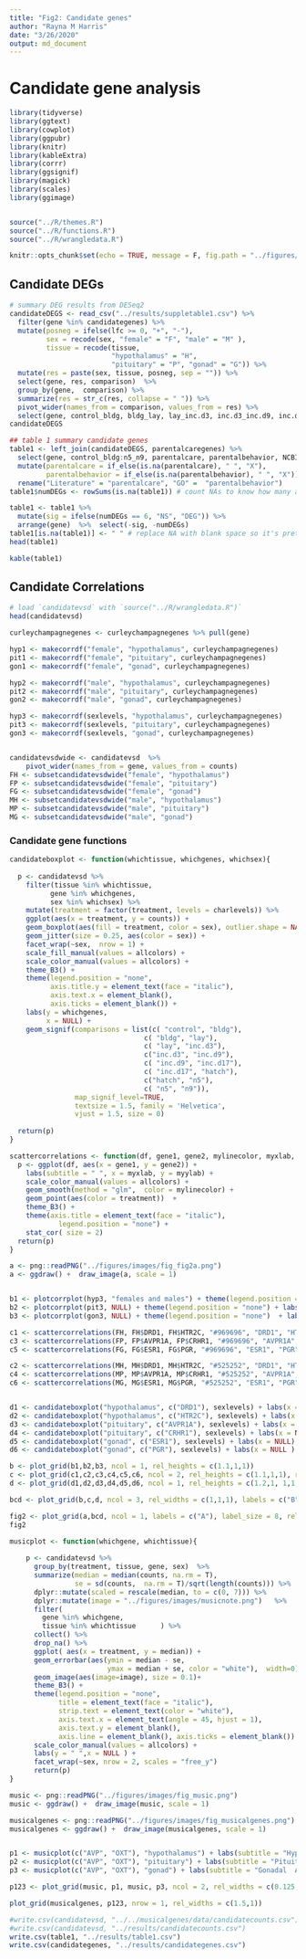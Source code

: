 ```yaml
---
title: "Fig2: Candidate genes"
author: "Rayna M Harris"
date: "3/26/2020"
output: md_document
---
```



# Candidate gene analysis 

```r
library(tidyverse)
library(ggtext)
library(cowplot)
library(ggpubr)
library(knitr)
library(kableExtra)
library(corrr)
library(ggsignif)
library(magick)
library(scales)
library(ggimage)


source("../R/themes.R")
source("../R/functions.R")
source("../R/wrangledata.R")

knitr::opts_chunk$set(echo = TRUE, message = F, fig.path = "../figures/")
```



## Candidate DEGs


```r
# summary DEG results from DESeq2
candidateDEGS <- read_csv("../results/suppletable1.csv") %>%
  filter(gene %in% candidategenes) %>%
  mutate(posneg = ifelse(lfc >= 0, "+", "-"),
         sex = recode(sex, "female" = "F", "male" = "M" ),
         tissue = recode(tissue, 
                         "hypothalamus" = "H",
                         "pituitary" = "P", "gonad" = "G")) %>%
  mutate(res = paste(sex, tissue, posneg, sep = "")) %>%
  select(gene, res, comparison)  %>%
  group_by(gene,  comparison) %>%
  summarize(res = str_c(res, collapse = " ")) %>%
  pivot_wider(names_from = comparison, values_from = res) %>%
  select(gene, control_bldg, bldg_lay, lay_inc.d3, inc.d3_inc.d9, inc.d9_inc.d17, hatch_n5, n5_n9)
candidateDEGS

## table 1 summary candidate genes
table1 <- left_join(candidateDEGS, parentalcaregenes) %>%
  select(gene, control_bldg:n5_n9, parentalcare, parentalbehavior, NCBI) %>%
  mutate(parentalcare = if_else(is.na(parentalcare), " ", "X"),
         parentalbehavior = if_else(is.na(parentalbehavior), " ", "X")) %>%
  rename("Literature" = "parentalcare", "GO" =  "parentalbehavior")
table1$numDEGs <- rowSums(is.na(table1)) # count NAs to know how many are NS

table1 <- table1 %>% 
  mutate(sig = ifelse(numDEGs == 6, "NS", "DEG")) %>% 
  arrange(gene)  %>%  select(-sig, -numDEGs)
table1[is.na(table1)] <- " " # replace NA with blank space so it's pretty
head(table1)

kable(table1)
```

## Candidate Correlations


```r
# load `candidatevsd` with `source("../R/wrangledata.R")`
head(candidatevsd)

curleychampagnegenes <- curleychampagnegenes %>% pull(gene)

hyp1 <- makecorrdf("female", "hypothalamus", curleychampagnegenes)  
pit1 <- makecorrdf("female", "pituitary", curleychampagnegenes)  
gon1 <- makecorrdf("female", "gonad", curleychampagnegenes)  

hyp2 <- makecorrdf("male", "hypothalamus", curleychampagnegenes)  
pit2 <- makecorrdf("male", "pituitary", curleychampagnegenes)  
gon2 <- makecorrdf("male", "gonad", curleychampagnegenes)  

hyp3 <- makecorrdf(sexlevels, "hypothalamus", curleychampagnegenes)  
pit3 <- makecorrdf(sexlevels, "pituitary", curleychampagnegenes)  
gon3 <- makecorrdf(sexlevels, "gonad", curleychampagnegenes)  


candidatevsdwide <- candidatevsd  %>%
    pivot_wider(names_from = gene, values_from = counts) 
FH <- subsetcandidatevsdwide("female", "hypothalamus")
FP <- subsetcandidatevsdwide("female", "pituitary")
FG <- subsetcandidatevsdwide("female", "gonad")
MH <- subsetcandidatevsdwide("male", "hypothalamus")
MP <- subsetcandidatevsdwide("male", "pituitary")
MG <- subsetcandidatevsdwide("male", "gonad") 

```


### Candidate gene functions


```r
candidateboxplot <- function(whichtissue, whichgenes, whichsex){
  
  p <- candidatevsd %>%
    filter(tissue %in% whichtissue,
          gene %in% whichgenes,
          sex %in% whichsex) %>%
    mutate(treatment = factor(treatment, levels = charlevels)) %>%
    ggplot(aes(x = treatment, y = counts)) +
    geom_boxplot(aes(fill = treatment, color = sex), outlier.shape = NA) +
    geom_jitter(size = 0.25, aes(color = sex)) +
    facet_wrap(~sex,  nrow = 1) +
    scale_fill_manual(values = allcolors) +
    scale_color_manual(values = allcolors) +
    theme_B3() + 
    theme(legend.position = "none",
          axis.title.y = element_text(face = "italic"),
          axis.text.x = element_blank(),
          axis.ticks = element_blank()) +
    labs(y = whichgenes,
         x = NULL) +
    geom_signif(comparisons = list(c( "control", "bldg"),
                                 c( "bldg", "lay"),
                                 c( "lay", "inc.d3"),
                                 c("inc.d3", "inc.d9"),
                                 c( "inc.d9", "inc.d17"),
                                 c( "inc.d17", "hatch"),
                                 c("hatch", "n5"),
                                 c( "n5", "n9")),  
                map_signif_level=TRUE,
                textsize = 1.5, family = 'Helvetica',
                vjust = 1.5, size = 0) 
                
  return(p)
}

scattercorrelations <- function(df, gene1, gene2, mylinecolor, myxlab, myylab){
  p <- ggplot(df, aes(x = gene1, y = gene2)) +
    labs(subtitle = " ", x = myxlab, y = myylab) + 
    scale_color_manual(values = allcolors) +
    geom_smooth(method = "glm",  color = mylinecolor) +
    geom_point(aes(color = treatment))  +
    theme_B3() +  
    theme(axis.title = element_text(face = "italic"), 
            legend.position = "none") +
    stat_cor( size = 2)
  return(p)
}


```


```r

a <- png::readPNG("../figures/images/fig_fig2a.png")
a <- ggdraw() +  draw_image(a, scale = 1)


b1 <- plotcorrplot(hyp3, "females and males") + theme(legend.position = "none")  + labs(y = "Hypothalamus", title = "Candidate gene correlations")
b2 <- plotcorrplot(pit3, NULL) + theme(legend.position = "none") + labs(y = "Pituitary")
b3 <- plotcorrplot(gon3, NULL) + theme(legend.position = "none")  + labs(y = "Gonad")

c1 <- scattercorrelations(FH, FH$DRD1, FH$HTR2C, "#969696", "DRD1", "HTR2C") + labs(subtitle = "female", title =  "Top correlation")  
c3 <- scattercorrelations(FP, FP$AVPR1A, FP$CRHR1, "#969696", "AVPR1A", "CRHR1")  + labs(subtitle = NULL) 
c5 <- scattercorrelations(FG, FG$ESR1, FG$PGR, "#969696", "ESR1", "PGR")   + labs(subtitle = NULL) 

c2 <- scattercorrelations(MH, MH$DRD1, MH$HTR2C, "#525252", "DRD1", "HTR2C")  + labs(subtitle = "male", title = "", y = NULL)  
c4 <- scattercorrelations(MP, MP$AVPR1A, MP$CRHR1, "#525252", "AVPR1A", "CRHR1")  + labs(subtitle = NULL, y = NULL)  
c6 <- scattercorrelations(MG, MG$ESR1, MG$PGR, "#525252", "ESR1", "PGR")  + labs(subtitle = NULL, y = NULL)  


d1 <- candidateboxplot("hypothalamus", c("DRD1"), sexlevels) + labs(x = NULL, title = "Temporal expression pattern" )  
d2 <- candidateboxplot("hypothalamus", c("HTR2C"), sexlevels) + labs(x = NULL ) + theme(strip.text = element_blank())
d3 <- candidateboxplot("pituitary", c("AVPR1A"), sexlevels) + labs(x = NULL )  + theme( strip.text = element_blank())
d4 <- candidateboxplot("pituitary", c("CRHR1"), sexlevels) + labs(x = NULL  )  + theme(strip.text = element_blank())
d5 <- candidateboxplot("gonad", c("ESR1"), sexlevels) + labs(x = NULL) + theme(strip.text = element_blank())
d6 <- candidateboxplot("gonad", c("PGR"), sexlevels) + labs(x = NULL ) + theme(strip.text = element_blank())

b <- plot_grid(b1,b2,b3, ncol = 1, rel_heights = c(1.1,1,1))
c <- plot_grid(c1,c2,c3,c4,c5,c6, ncol = 2, rel_heights = c(1.1,1,1), rel_widths = c(1.1,1))
d <- plot_grid(d1,d2,d3,d4,d5,d6, ncol = 1, rel_heights = c(1.2,1, 1,1, 1,1))

bcd <- plot_grid(b,c,d, ncol = 3, rel_widths = c(1,1,1), labels = c("B", "C", "D"), label_size = 8)

fig2 <- plot_grid(a,bcd, ncol = 1, labels = c("A"), label_size = 8, rel_heights = c(0.1,1))
fig2
```

```r

musicplot <- function(whichgene, whichtissue){
    
    p <- candidatevsd %>%
      group_by(treatment, tissue, gene, sex)  %>% 
      summarize(median = median(counts, na.rm = T), 
                se = sd(counts,  na.rm = T)/sqrt(length(counts))) %>%
      dplyr::mutate(scaled = rescale(median, to = c(0, 7))) %>%
      dplyr::mutate(image = "../figures/images/musicnote.png")   %>%
      filter(
        gene %in% whichgene,
        tissue %in% whichtissue      ) %>% 
      collect() %>%
      drop_na() %>%
      ggplot( aes(x = treatment, y = median)) +
      geom_errorbar(aes(ymin = median - se, 
                        ymax = median + se, color = "white"),  width=0) +
      geom_image(aes(image=image), size = 0.1)+
      theme_B3() +
      theme(legend.position = "none",
            title = element_text(face = "italic"),
            strip.text = element_text(color = "white"),
            axis.text.x = element_text(angle = 45, hjust = 1),
            axis.text.y = element_blank(),
            axis.line = element_blank(), axis.ticks = element_blank()) +
      scale_color_manual(values = allcolors) +
      labs(y = " ",x = NULL ) +
      facet_wrap(~sex, nrow = 2, scales = "free_y")
      return(p)
}

music <- png::readPNG("../figures/images/fig_music.png")
music <- ggdraw() +  draw_image(music, scale = 1)

musicalgenes <- png::readPNG("../figures/images/fig_musicalgenes.png")
musicalgenes <- ggdraw() +  draw_image(musicalgenes, scale = 1)


p1 <- musicplot(c("AVP", "OXT"), "hypothalamus") + labs(subtitle = "Hypothalamic AVP & OXT" ) + theme(axis.text.x = element_blank())
p2 <- musicplot(c("AVP", "OXT"), "pituitary") + labs(subtitle = "Pituitary AVP & OXT " ) + theme(axis.text.x = element_blank())
p3 <- musicplot(c("AVP", "OXT"), "gonad") + labs(subtitle = "Gonadal  AVP & OXT"  )

p123 <- plot_grid(music, p1, music, p3, ncol = 2, rel_widths = c(0.125,1))

plot_grid(musicalgenes, p123, nrow = 1, rel_widths = c(1.5,1))

```






```r
#write.csv(candidatevsd, "../../musicalgenes/data/candidatecounts.csv")
#write.csv(candidatevsd, "../results/candidatecounts.csv")
write.csv(table1, "../results/table1.csv")
write.csv(candidategenes, "../results/candidategenes.csv")
```